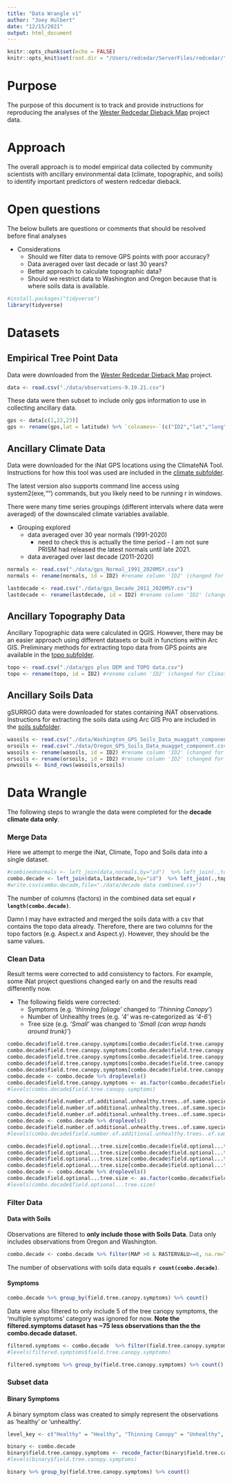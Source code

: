```yaml
---
title: "Data Wrangle v1"
author: "Joey Hulbert"
date: "12/15/2021"
output: html_document
---
```


```r
knitr::opts_chunk$set(echo = FALSE)
knitr::opts_knit$set(root.dir = "/Users/redcedar/ServerFiles/redcedar/") 
```

# Purpose

The purpose of this document is to track and provide instructions for reproducing the analyses of the [Wester Redcedar Dieback Map](https://www.inaturalist.org/projects/western-redcedar-dieback-map) project data.

# Approach

The overall approach is to model empirical data collected by community scientists with ancillary environmental data (climate, topographic, and soils) to identify important predictors of western redcedar dieback.

# Open questions

The below bullets are questions or comments that should be resolved before final analyses

* Considerations
  + Should we filter data to remove GPS points with poor accuracy?
  + Data averaged over last decade or last 30 years?
  + Better approach to calculate topographic data?
  + Should we restrict data to Washington and Oregon because that is where soils data is available. 

```r
#install.packages("tidyverse")
library(tidyverse)
```

# Datasets

## Empirical Tree Point Data

Data were downloaded from the [Wester Redcedar Dieback Map](https://www.inaturalist.org/projects/western-redcedar-dieback-map) project. 

```r
data <- read.csv("./data/observations-9.19.21.csv")
```

These data were then subset to include only gps information to use in collecting ancillary data.

```r
gps <- data[c(1,22,23)]
gps <- rename(gps,lat = latitude) %>% `colnames<-`(c("ID2","lat","long")) %>% mutate(el = ".") #columns were ranamed to match format for ClimateNA tool.
```

## Ancillary Climate Data

Data were downloaded for the iNat GPS locations using the ClimateNA Tool. Instructions for how this tool was used are included in the [climate subfolder](/climate).

The latest version also supports command line access using system2(exe,"") commands, but you likely need to be running r in windows.

There were many time series groupings (different intervals where data were averaged) of the downscaled climate variables available. 

* Grouping explored
  + data averaged over 30 year normals (1991-2020)
    + need to check this is actually the time period - I am not sure PRISM had released the latest normals until late 2021.
  + data averaged over last decade (2011-2020)

```r
normals <- read.csv("./data/gps_Normal_1991_2020MSY.csv")
normals <- rename(normals, id = ID2) #rename column 'ID2' (changed for ClimateNA tool) back to 'id'
```

```r
lastdecade <- read.csv("./data/gps_Decade_2011_2020MSY.csv")
lastdecade <- rename(lastdecade, id = ID2) #rename column 'ID2' (changed for ClimateNA tool) back to 'id'
```

## Ancillary Topography Data

Ancillary Topographic data were calculated in QGIS. However, there may be an easier approach using different datasets or built in functions within Arc GIS. Preliminary methods for extracting topo data from GPS points are available in the [topo subfolder](/topo). 

```r
topo <- read.csv("./data/gps plus DEM and TOPO data.csv")
topo <- rename(topo, id = ID2) #rename column 'ID2' (changed for ClimateNA tool) back to 'id'
```

## Ancillary Soils Data
gSURRGO data were downloaded for states containing iNAT observations. Instructions for extracting the soils data using Arc GIS Pro are included  in the [soils subfolder](/soils).

```r
wasoils <- read.csv("./data/Washington_GPS_Soils_Data_muaggatt_component.csv")
orsoils <- read.csv("./data/Oregon_GPS_Soils_Data_muagget_component.csv") #note misspelling of muaggatt
wasoils <- rename(wasoils, id = ID2) #rename column 'ID2' (changed for ClimateNA tool) back to 'id'
orsoils <- rename(orsoils, id = ID2) #rename column 'ID2' (changed for ClimateNA tool) back to 'id'
pnwsoils <- bind_rows(wasoils,orsoils)
```

# Data Wrangle 

The following steps to wrangle the data were completed for the **decade climate data only**. 

### Merge Data

Here we attempt to merge the iNat, Climate, Topo and Soils data into a single dataset. 

```r
#combinednormals <- left_join(data,normals,by="id")  %>% left_join(.,topo,by="id") %>% left_join(.,pnwsoils,by="id")
combo.decade <- left_join(data,lastdecade,by="id")  %>% left_join(.,topo,by="id") %>% left_join(.,pnwsoils,by="id")
#write.csv(combo.decade,file="./data/decade data combined.csv")
```

The number of columns (factors) in the combined data set equal **`r length(combo.decade)`**. 

Damn I may have extracted and merged the soils data with a csv that contains the topo data already. Therefore, there are two columns for the topo factors (e.g. Aspect.x and Aspect.y). However, they should be the same values. 


### Clean Data

Result terms were corrected to add consistency to factors. For example, some iNat project questions changed early on and the results read differently now. 

  * The following fields were corrected:
    + Symptoms (e.g. *'thinning foliage'* changed to *'Thinning Canopy'*)
    + Number of Unhealthy trees (e.g. *'4'* was re-categorized as *'4-6'*)
    + Tree size (e.g. *'Small'* was changed to *'Small (can wrap hands around trunk)'*)
    

```r
combo.decade$field.tree.canopy.symptoms[combo.decade$field.tree.canopy.symptoms=="Multiple Symptoms"] <-"Multiple Symptoms (please list in Notes)"
combo.decade$field.tree.canopy.symptoms[combo.decade$field.tree.canopy.symptoms=="multiple symptoms"] <-"Multiple Symptoms (please list in Notes)"
combo.decade$field.tree.canopy.symptoms[combo.decade$field.tree.canopy.symptoms=="thinning foliage"] <-"Thinning Canopy"
combo.decade$field.tree.canopy.symptoms[combo.decade$field.tree.canopy.symptoms=="healthy"] <-"Healthy"
combo.decade$field.tree.canopy.symptoms[combo.decade$field.tree.canopy.symptoms=="dead top"] <-"Old Dead Top (needles already gone)"
combo.decade <- combo.decade %>% droplevels()
combo.decade$field.tree.canopy.symptoms <- as.factor(combo.decade$field.tree.canopy.symptoms)
#levels(combo.decade$field.tree.canopy.symptoms)
```


```r
combo.decade$field.number.of.additional.unhealthy.trees..of.same.species..in.area..within.sight.[combo.decade$field.number.of.additional.unhealthy.trees..of.same.species..in.area..within.sight.=="4"] <- "4-6"
combo.decade$field.number.of.additional.unhealthy.trees..of.same.species..in.area..within.sight.[combo.decade$field.number.of.additional.unhealthy.trees..of.same.species..in.area..within.sight.=="5"] <- "4-6"
combo.decade$field.number.of.additional.unhealthy.trees..of.same.species..in.area..within.sight.[combo.decade$field.number.of.additional.unhealthy.trees..of.same.species..in.area..within.sight.=="2"] <- "2-3"
combo.decade <- combo.decade %>% droplevels()
combo.decade$field.number.of.additional.unhealthy.trees..of.same.species..in.area..within.sight. <- as.factor(combo.decade$field.number.of.additional.unhealthy.trees..of.same.species..in.area..within.sight.)
#levels(combo.decade$field.number.of.additional.unhealthy.trees..of.same.species..in.area..within.sight.)
```


```r
combo.decade$field.optional...tree.size[combo.decade$field.optional...tree.size == "Large"] <- "Large (too big to wrap arms around trunk)"
combo.decade$field.optional...tree.size[combo.decade$field.optional...tree.size == "Medium"] <- "Medium (can wrap arms around trunk)"
combo.decade$field.optional...tree.size[combo.decade$field.optional...tree.size == "Small"] <- "Small (can wrap hands around trunk)"
combo.decade$field.optional...tree.size[combo.decade$field.optional...tree.size == "Very Large"] <- "Very Large (would take many people to wrap arms around trunk)"
combo.decade <- combo.decade %>% droplevels()
combo.decade$field.optional...tree.size <- as.factor(combo.decade$field.optional...tree.size)
#levels(combo.decade$field.optional...tree.size)
```

### Filter Data


#### Data with Soils

Observations are filtered to **only include those with Soils Data**. Data only includes observations from Oregon and Washington. 

```r
combo.decade <- combo.decade %>% filter(MAP >0 & RASTERVALU>=0, na.rm=TRUE)
```

The number of observations with soils data equals **`r count(combo.decade)`**.


#### Symptoms 

```r
combo.decade %>% group_by(field.tree.canopy.symptoms) %>% count()
```

Data were also filtered to only include 5 of the tree canopy symptoms, the 'multiple symptoms' category was ignored for now. **Note the filtered.symptoms dataset has ~75 less observations than the the combo.decade dataset.**

```r
filtered.symptoms <- combo.decade  %>% filter(field.tree.canopy.symptoms=="Healthy"|field.tree.canopy.symptoms=="Thinning Canopy"|field.tree.canopy.symptoms=="New Dead Top (red or brown needles still attached)"|field.tree.canopy.symptoms=="Old Dead Top (needles already gone)"|field.tree.canopy.symptoms=="Tree is dead") %>% droplevels()
#levels(filtered.symptoms$field.tree.canopy.symptoms)
```

```r
filtered.symptoms %>% group_by(field.tree.canopy.symptoms) %>% count()
```

### Subset data

#### Binary Symptoms 

A binary symptom class was created to simply represent the observations as 'healthy' or 'unhealthy'. 

```r
level_key <- c("Healthy" = "Healthy", "Thinning Canopy" = "Unhealthy", "New Dead Top (red or brown needles still attached)" = "Unhealthy", "Old Dead Top (needles already gone)" = "Unhealthy", "Tree is dead" = "Unhealthy", "Multiple Symptoms (please list in Notes)" = "Unhealthy", "Extra Cone Crop" = "Unhealthy", "Browning Canopy" = "Unhealthy","Branch Dieback or 'Flagging'" = "Unhealthy", "Other (please describe in Notes)" = "Unhealthy", "Yellowing Canopy" = "Unhealthy")

binary <- combo.decade
binary$field.tree.canopy.symptoms <- recode_factor(binary$field.tree.canopy.symptoms, !!!level_key)
#levels(binary$field.tree.canopy.symptoms)
```

```r
binary %>% group_by(field.tree.canopy.symptoms) %>% count()
```

